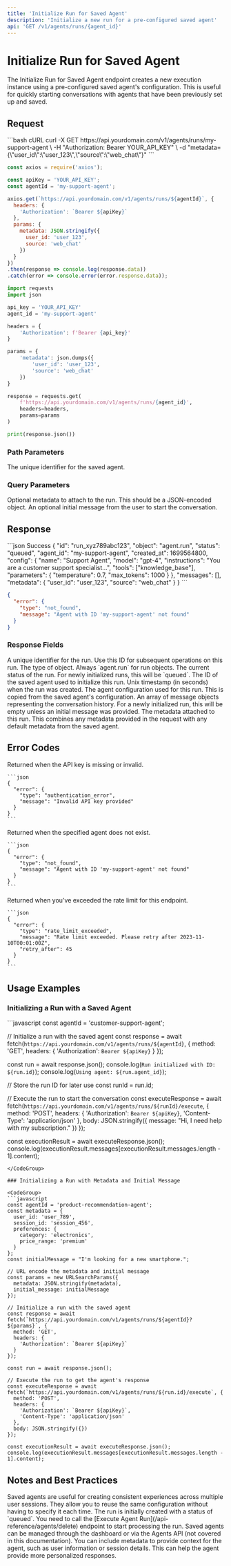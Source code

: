 ```yaml
---
title: 'Initialize Run for Saved Agent'
description: 'Initialize a new run for a pre-configured saved agent'
api: 'GET /v1/agents/runs/{agent_id}'
---
```


# Initialize Run for Saved Agent

The Initialize Run for Saved Agent endpoint creates a new execution instance using a pre-configured saved agent's configuration. This is useful for quickly starting conversations with agents that have been previously set up and saved.

## Request

<RequestExample>
```bash cURL
curl -X GET https://api.yourdomain.com/v1/agents/runs/my-support-agent \
  -H "Authorization: Bearer YOUR_API_KEY" \
  -d "metadata={\"user_id\":\"user_123\",\"source\":\"web_chat\"}"
```

```javascript Node.js
const axios = require('axios');

const apiKey = 'YOUR_API_KEY';
const agentId = 'my-support-agent';

axios.get(`https://api.yourdomain.com/v1/agents/runs/${agentId}`, {
  headers: {
    'Authorization': `Bearer ${apiKey}`
  },
  params: {
    metadata: JSON.stringify({
      user_id: 'user_123',
      source: 'web_chat'
    })
  }
})
.then(response => console.log(response.data))
.catch(error => console.error(error.response.data));
```

```python Python
import requests
import json

api_key = 'YOUR_API_KEY'
agent_id = 'my-support-agent'

headers = {
    'Authorization': f'Bearer {api_key}'
}

params = {
    'metadata': json.dumps({
        'user_id': 'user_123',
        'source': 'web_chat'
    })
}

response = requests.get(
    f'https://api.yourdomain.com/v1/agents/runs/{agent_id}',
    headers=headers,
    params=params
)

print(response.json())
```
</RequestExample>

### Path Parameters

<ParamField path="agent_id" type="string" required>
  The unique identifier for the saved agent.
</ParamField>

### Query Parameters

<ParamField query="metadata" type="object">
  Optional metadata to attach to the run. This should be a JSON-encoded object.
</ParamField>

<ParamField query="initial_message" type="string">
  An optional initial message from the user to start the conversation.
</ParamField>

## Response

<ResponseExample>
```json Success
{
  "id": "run_xyz789abc123",
  "object": "agent.run",
  "status": "queued",
  "agent_id": "my-support-agent",
  "created_at": 1699564800,
  "config": {
    "name": "Support Agent",
    "model": "gpt-4",
    "instructions": "You are a customer support specialist...",
    "tools": ["knowledge_base"],
    "parameters": {
      "temperature": 0.7,
      "max_tokens": 1000
    }
  },
  "messages": [],
  "metadata": {
    "user_id": "user_123",
    "source": "web_chat"
  }
}
```

```json Error
{
  "error": {
    "type": "not_found",
    "message": "Agent with ID 'my-support-agent' not found"
  }
}
```
</ResponseExample>

### Response Fields

<ResponseField name="id" type="string">
  A unique identifier for the run. Use this ID for subsequent operations on this run.
</ResponseField>

<ResponseField name="object" type="string">
  The type of object. Always `agent.run` for run objects.
</ResponseField>

<ResponseField name="status" type="string">
  The current status of the run. For newly initialized runs, this will be `queued`.
</ResponseField>

<ResponseField name="agent_id" type="string">
  The ID of the saved agent used to initialize this run.
</ResponseField>

<ResponseField name="created_at" type="integer">
  Unix timestamp (in seconds) when the run was created.
</ResponseField>

<ResponseField name="config" type="object">
  The agent configuration used for this run. This is copied from the saved agent's configuration.
</ResponseField>

<ResponseField name="messages" type="array">
  An array of message objects representing the conversation history. For a newly initialized run, this will be empty unless an initial message was provided.
</ResponseField>

<ResponseField name="metadata" type="object">
  The metadata attached to this run. This combines any metadata provided in the request with any default metadata from the saved agent.
</ResponseField>

## Error Codes

<AccordionGroup>
  <Accordion title="401: Unauthorized">
    Returned when the API key is missing or invalid.
    
    ```json
    {
      "error": {
        "type": "authentication_error",
        "message": "Invalid API key provided"
      }
    }
    ```
  </Accordion>
  
  <Accordion title="404: Not Found">
    Returned when the specified agent does not exist.
    
    ```json
    {
      "error": {
        "type": "not_found",
        "message": "Agent with ID 'my-support-agent' not found"
      }
    }
    ```
  </Accordion>
  
  <Accordion title="429: Too Many Requests">
    Returned when you've exceeded the rate limit for this endpoint.
    
    ```json
    {
      "error": {
        "type": "rate_limit_exceeded",
        "message": "Rate limit exceeded. Please retry after 2023-11-10T00:01:00Z",
        "retry_after": 45
      }
    }
    ```
  </Accordion>
</AccordionGroup>

## Usage Examples

### Initializing a Run with a Saved Agent

<CodeGroup>
```javascript
const agentId = 'customer-support-agent';

// Initialize a run with the saved agent
const response = await fetch(`https://api.yourdomain.com/v1/agents/runs/${agentId}`, {
  method: 'GET',
  headers: {
    'Authorization': `Bearer ${apiKey}`
  }
});

const run = await response.json();
console.log(`Run initialized with ID: ${run.id}`);
console.log(`Using agent: ${run.agent_id}`);

// Store the run ID for later use
const runId = run.id;

// Execute the run to start the conversation
const executeResponse = await fetch(`https://api.yourdomain.com/v1/agents/runs/${runId}/execute`, {
  method: 'POST',
  headers: {
    'Authorization': `Bearer ${apiKey}`,
    'Content-Type': 'application/json'
  },
  body: JSON.stringify({
    message: "Hi, I need help with my subscription."
  })
});

const executionResult = await executeResponse.json();
console.log(executionResult.messages[executionResult.messages.length - 1].content);
```
</CodeGroup>

### Initializing a Run with Metadata and Initial Message

<CodeGroup>
```javascript
const agentId = 'product-recommendation-agent';
const metadata = {
  user_id: 'user_789',
  session_id: 'session_456',
  preferences: {
    category: 'electronics',
    price_range: 'premium'
  }
};
const initialMessage = "I'm looking for a new smartphone.";

// URL encode the metadata and initial message
const params = new URLSearchParams({
  metadata: JSON.stringify(metadata),
  initial_message: initialMessage
});

// Initialize a run with the saved agent
const response = await fetch(`https://api.yourdomain.com/v1/agents/runs/${agentId}?${params}`, {
  method: 'GET',
  headers: {
    'Authorization': `Bearer ${apiKey}`
  }
});

const run = await response.json();

// Execute the run to get the agent's response
const executeResponse = await fetch(`https://api.yourdomain.com/v1/agents/runs/${run.id}/execute`, {
  method: 'POST',
  headers: {
    'Authorization': `Bearer ${apiKey}`,
    'Content-Type': 'application/json'
  },
  body: JSON.stringify({})
});

const executionResult = await executeResponse.json();
console.log(executionResult.messages[executionResult.messages.length - 1].content);
```
</CodeGroup>

## Notes and Best Practices

<Tip>
Saved agents are useful for creating consistent experiences across multiple user sessions. They allow you to reuse the same configuration without having to specify it each time.
</Tip>

<Warning>
The run is initially created with a status of `queued`. You need to call the [Execute Agent Run](/api-reference/agents/delete) endpoint to start processing the run.
</Warning>

<Info>
Saved agents can be managed through the dashboard or via the Agents API (not covered in this documentation).
</Info>

<Check>
You can include metadata to provide context for the agent, such as user information or session details. This can help the agent provide more personalized responses.
</Check>
